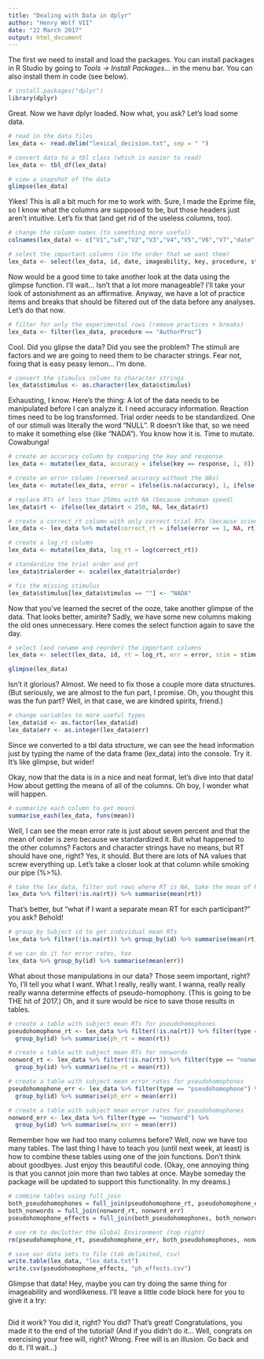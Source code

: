 ```yaml
---
title: "Dealing with Data in dplyr"
author: "Henry Wolf VII"
date: "22 March 2017"
output: html_document
---
```


The first we need to install and load the packages. You can install packages in R Studio by going to *Tools -> Install Packages...* in the menu bar. You can also install them in code (see below).

```r
# install.packages("dplyr")
library(dplyr)

```

Great. Now we have dplyr loaded. Now what, you ask? Let's load some data.

```r
# read in the data files
lex_data <- read.delim("lexical_decision.txt", sep = " ")

# convert data to a tbl class (which is easier to read)
lex_data <- tbl_df(lex_data)

# view a snapshot of the data
glimpse(lex_data)

```

Yikes! This is all a bit much for me to work with. Sure, I made the Eprime file, so I know what the columns are supposed to be, but those headers just aren't intuitive. Let's fix that (and get rid of the useless columns, too).

```r
# change the column names (to something more useful)
colnames(lex_data) <- c("V1","id","V2","V3","V4","V5","V6","V7","date","V8","V9","V10","V11","imageability","key","V12","V13","trialorder","V15","V16","V17","procedure","V18","V19","stimulus","type","V20","V21","V22","V23","V24","response","rt","V25","V26","V27","V28","V29","V30","V31","V32","V33","wordlikeness","V34")

# select the important columns (in the order that we want them)
lex_data <- select(lex_data, id, date, imageability, key, procedure, stimulus, type, response, rt, wordlikeness, trialorder)

```

Now would be a good time to take another look at the data using the glimpse function. I'll wait... Isn't that a lot more manageable? I'll take your look of astonishment as an affirmative. Anyway, we have a lot of practice items and breaks that should be filtered out of the data before any analyses. Let's do that now.

```r
# filter for only the experimental rows (remove practices + breaks)
lex_data <- filter(lex_data, procedure == "AuthorProc")

```

Cool. Did you glipse the data? Did you see the problem? The stimuli are factors and we are going to need them to be character strings. Fear not, fixing that is easy peasy lemon... I'm done.

```r
# convert the stimulus column to character strings
lex_data$stimulus <- as.character(lex_data$stimulus)

```

Exhausting, I know. Here's the thing: A lot of the data needs to be manipulated before I can analyze it. I need accuracy information. Reaction times need to be log transformed. Trial order needs to be standardized. One of our stimuli was literally the word "NULL". R doesn't like that, so we need to make it something else (like "NADA"). You know how it is. Time to mutate. Cowabunga! 

```r
# create an accuracy column by comparing the key and response
lex_data <- mutate(lex_data, accuracy = ifelse(key == response, 1, 0))

# create an error column (reversed accuracy without the NAs)
lex_data <- mutate(lex_data, error = ifelse(is.na(accuracy), 1, ifelse(accuracy == 0, 1, 0)))

# replace RTs of less than 250ms with NA (because inhuman speed)
lex_data$rt <- ifelse(lex_data$rt < 250, NA, lex_data$rt)

# create a correct_rt column with only correct trial RTs (because science)
lex_data <- lex_data %>% mutate(correct_rt = ifelse(error == 1, NA, rt))

# create a log_rt column
lex_data <- mutate(lex_data, log_rt = log(correct_rt))

# standardize the trial order and prt
lex_data$trialorder <- scale(lex_data$trialorder)

# fix the missing stimulus
lex_data$stimulus[lex_data$stimulus == ""] <- "NADA"

```

Now that you've learned the secret of the ooze, take another glimpse of the data. That looks better, amirite? Sadly, we have some new columns making the old ones unnecessary. Here comes the select function again to save the day.

```r
# select (and rename and reorder) the important columns
lex_data <- select(lex_data, id, rt = log_rt, err = error, stim = stimulus, type, img = imageability, word = wordlikeness, order = trialorder)

glimpse(lex_data)

```

Isn't it glorious? Almost. We need to fix those a couple more data structures. (But seriously, we are almost to the fun part, I promise. Oh, you thought this was the fun part? Well, in that case, we are kindred spirits, friend.)

```r
# change variables to more useful types
lex_data$id <- as.factor(lex_data$id)
lex_data$err <- as.integer(lex_data$err)

```

Since we converted to a tbl data structure, we can see the head information just by typing the name of the data frame (lex_data) into the console. Try it. It's like glimpse, but wider!

Okay, now that the data is in a nice and neat format, let's dive into that data! How about getting the means of all of the columns. Oh boy, I wonder what will happen.

```r
# summarize each column to get means
summarise_each(lex_data, funs(mean))

```

Well, I can see the mean error rate is just about seven percent and that the mean of order is zero because we standardized it. But what happened to the other columns? Factors and character strings have no means, but RT should have one, right? Yes, it should. But there are lots of NA values that screw everything up. Let's take a closer look at that column while smoking our pipe (%>%).

```r
# take the lex_data, filter out rows where RT is NA, take the mean of RT
lex_data %>% filter(!is.na(rt)) %>% summarise(mean(rt))

```

That's better, but "what if I want a separate mean RT for each participant?" you ask? Behold!

```r
# group_by Subject id to get individual mean RTs
lex_data %>% filter(!is.na(rt)) %>% group_by(id) %>% summarise(mean(rt))

# we can do it for error rates, too
lex_data %>% group_by(id) %>% summarise(mean(err))

```

What about those manipulations in our data? Those seem important, right? Yo, I'll tell you what I want. What I really, really want. I wanna, really really really wanna determine effects of pseudo-homophony. (This is going to be THE hit of 2017.) Oh, and it sure would be nice to save those results in tables.

```r
# create a table with subject mean RTs for pseudohomophones
pseudohomophone_rt <- lex_data %>% filter(!is.na(rt)) %>% filter(type == "pseudohomophone") %>%
  group_by(id) %>% summarise(ph_rt = mean(rt))

# create a table with subject mean RTs for nonwords
nonword_rt <- lex_data %>% filter(!is.na(rt)) %>% filter(type == "nonword") %>%
  group_by(id) %>% summarise(nw_rt = mean(rt))

# create a table with subject mean error rates for pseudohomophones
pseudohomophone_err <- lex_data %>% filter(type == "pseudohomophone") %>%
  group_by(id) %>% summarise(ph_err = mean(err))

# create a table with subject mean error rates for pseudohomophones
nonword_err <- lex_data %>% filter(type == "nonword") %>%
  group_by(id) %>% summarise(nw_err = mean(err))

```

Remember how we had too many columns before? Well, now we have too many tables. The last thing I have to teach you (until next week, at least) is how to combine these tables using one of the join functions. Don't think about goodbyes. Just enjoy this beautiful code. (Okay, one annoying thing is that you cannot join more than two tables at once. Maybe someday the package will be updated to support this functionality. In my dreams.)

```r
# combine tables using full_join
both_pseudohomophones = full_join(pseudohomophone_rt, pseudohomophone_err)
both_nonwords = full_join(nonword_rt, nonword_err)
pseudohomophone_effects = full_join(both_pseudohomophones, both_nonwords)

# use rm to declutter the Global Environment (top right)
rm(pseudohomophone_rt, pseudohomophone_err, both_pseudohomophones, nonword_rt, nonword_err, both_nonwords)

# save our data sets to file (tab delimited, csv)
write.table(lex_data, "lex_data.txt")
write.csv(pseudohomophone_effects, "ph_effects.csv")

```

Glimpse that data! Hey, maybe you can try doing the same thing for imageability and wordlikeness. I'll leave a little code block here for you to give it a try:

```r

```

Did it work? You did it, right? You did? That's great! Congratulations, you made it to the end of the tutorial! (And if you didn't do it... Well, congrats on exercising your free will, right? Wrong. Free will is an illusion. Go back and do it. I'll wait...)
